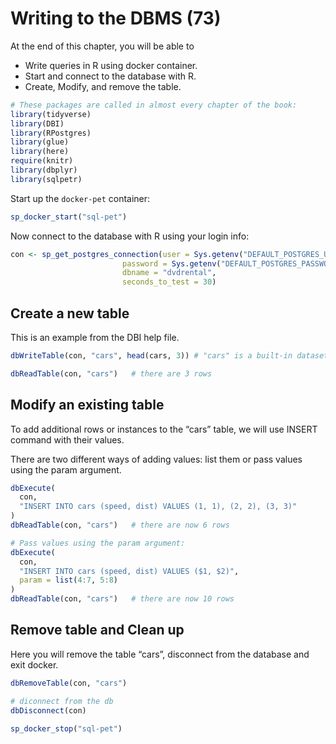 # Writing to the DBMS (73)

At the end of this chapter, you will be able to 

  * Write queries in R using docker container.
  * Start and connect to the database with R.
  * Create, Modify, and remove the table.

```r
# These packages are called in almost every chapter of the book:
library(tidyverse)
library(DBI)
library(RPostgres)
library(glue)
library(here)
require(knitr)
library(dbplyr)
library(sqlpetr)
```
Start up the `docker-pet` container:

```r
sp_docker_start("sql-pet")


```


Now connect to the database with R using your login info:
```r

con <- sp_get_postgres_connection(user = Sys.getenv("DEFAULT_POSTGRES_USER_NAME"),
                         password = Sys.getenv("DEFAULT_POSTGRES_PASSWORD"),
                         dbname = "dvdrental",
                         seconds_to_test = 30)
```
## Create a new table

This is an example from the DBI help file.

```r
dbWriteTable(con, "cars", head(cars, 3)) # "cars" is a built-in dataset, not to be confused with mtcars

dbReadTable(con, "cars")   # there are 3 rows

```
## Modify an existing table

To add additional rows or instances to the "cars" table, we will use INSERT command with their values.

There are two different ways of adding values: list them or pass values using the param argument. 

```r
dbExecute(
  con,
  "INSERT INTO cars (speed, dist) VALUES (1, 1), (2, 2), (3, 3)"
)
dbReadTable(con, "cars")   # there are now 6 rows

# Pass values using the param argument:
dbExecute(
  con,
  "INSERT INTO cars (speed, dist) VALUES ($1, $2)",
  param = list(4:7, 5:8)
)
dbReadTable(con, "cars")   # there are now 10 rows

```

## Remove table and Clean up

Here you will remove the table "cars", disconnect from the database and exit docker.

```r
dbRemoveTable(con, "cars")

# diconnect from the db
dbDisconnect(con)

sp_docker_stop("sql-pet")
```

